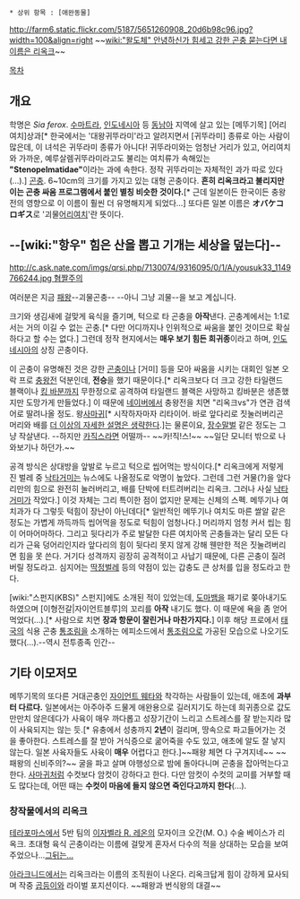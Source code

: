  * 상위 항목 : [애완동물]

http://farm6.static.flickr.com/5187/5651260908_20d6b98c96.jpg?width=100&align=right ~~[[wiki:"왈도체" 안녕하신가 힘세고 강한 곤충 묻는다면 내 이름은 리옥크]]~~

[[목차]]
== 개요 ==
학명은 ''Sia ferox''. [[수마트라]], [[인도네시아]] 등 [[동남아]] 지역에 살고 있는 [메뚜기목] [어리여치]상과[* 한국에서는 '대왕귀뚜라미'라고 알려지면서 [귀뚜라미] 종류로 아는 사람이 많은데, 이 녀석은 귀뚜라미 종류가 아니다! 귀뚜라미와는 엄청난 거리가 있고, 어리여치와 가까운, 예루살렘귀뚜라미라고도 불리는 여치류가 속해있는 '''"Stenopelmatidae"'''이라는 과에 속한다. 정작 귀뚜라미는 자체적인 과가 따로 있다(...).] [[곤충]]. 6~10cm의 크기를 가지고 있는 대형 곤충이다. '''흔히 리옥크라고 불리지만 이는 곤충 싸움 프로그램에서 붙인 별칭 비슷한 것이다.'''[* 근데 일본이든 한국이든 충왕전의 영향으로 이 이름이 훨씬 더 유명해지게 되었다...] 또다른 일본 이름은 '''オバケコロギス'''로 '괴물[[어리여치]]'란 뜻이다.

== --[wiki:"항우" 힘은 산을 뽑고 기개는 세상을 덮는다]-- ==
[[http://c.ask.nate.com/imgs/qrsi.php/7130074/9316095/0/1/A/yousuk33_1149766244.jpg 혐짤주의]]

여러분은 지금 [[패왕]]--괴물곤충-- --아니 그냥 괴물--을 보고 계십니다.

크기와 생김새에 걸맞게 육식을 즐기며, 턱으로 타 곤충을 '''아작'''낸다. 곤충계에서는 1:1로서는 거의 이길 수 없는 곤충.[* 다만 어디까지나 인위적으로 싸움을 붙인 것이므로 확실하다고 할 수는 없다.] 그런데 정작 현지에서는 '''매우 보기 힘든 희귀종'''이라고 하며, [[인도네시아]]의 상징 곤충이다.

이 곤충이 유명해진 것은 강한 [[곤충]]이나 [거미] 등을 모아 싸움을 시키는 대회인 일본 오락 프로 [[충왕전]] 덕분인데, '''전승'''을 했기 때문이다.[* 리옥크보다 더 크고 강한 타일랜드 블랙이나 [[킹 바분]]까지 무한정으로 공격하여 타일랜드 블랙은 사망하고 킹바분은 생존했지만 도망가게 만들었다.] 이 때문에 [[네이버]]에서 충왕전을 치면 "리옥크vs"가 연관 검색어로 딸려나올 정도. 왕[[사마귀]][* 시작하자마자 리타이어. 바로 앞다리로 짓눌러버리곤 머리와 배를 [[더 이상의 자세한 설명은 생략한다]].]는 물론이요, [[장수말벌]] 같은 정도는 그냥 작살낸다. --하지만 [[카직스]]라면 어떨까-- ~~카!직!스!~~ ~~일단 모니터 밖으로 나와보기나 하던가.~~

공격 방식은 상대방을 앞발로 누르고 턱으로 씹어먹는 방식이다.[* 리옥크에게 저렇게 진 벌레 중 [[낙타거미]]는 뉴스에도 나올정도로 악명이 높았다. 그런데 그런 거물(?)을 앞다리만의 힘으로 완전히 눌러버리고, 배를 단박에 터트려버리는 리옥크. 그러나 사실 [[낙타거미]]가 작았다.] 이것 자체는 그리 특이한 점이 없지만 문제는 신체의 스펙. 메뚜기나 여치과가 다 그렇듯 턱힘이 장난이 아닌데다[* 일반적인 메뚜기나 여치도 마른 쌀알 같은 정도는 가볍게 까득까득 씹어먹을 정도로 턱힘이 엄청나다.] 머리까지 엄청 커서 씹는 힘이 어마어마하다. 그리고 뒷다리가 주로 발달한 다른 여치아목 곤충들과는 달리 모든 다리가 근육 덩어리인지라 앞다리의 힘이 뒷다리 못지 않게 강해 웬만한 적은 짓눌려버리면 힘을 못 쓴다. 거기다 성격까지 굉장히 공격적이고 사납기 때문에, 다른 곤충이 질려버릴 정도라고. 심지어는 [[딱정벌레]] 등의 약점이 있는 갑충도 큰 상처를 입을 정도라고 한다.

[wiki:"스펀지(KBS)" 스펀지]에도 소개된 적이 있었는데, [[도마뱀]]을 패기로 쫒아내기도 하였으며 [이형전갈|자이언트블루]의 꼬리를 '''아작''' 내기도 했다. 이 때문에 욕을 좀 얻어먹었다(...).[* 사람으로 치면 '''장과 항문이 잘린거나 마찬가지다.'''] 이후 해당 프로에서 [[태국]]의 식용 곤충 [[통조림]]을 소개하는 에피소드에서 [[통조림]]으로 가공된 모습으로 나오기도 했다(...).--역시 전투종족 인간--

== 기타 이모저모 ==
메뚜기목의 또다른 거대곤충인 [[자이언트 웨타]]와 착각하는 사람들이 있는데, 애초에 '''과부터 다르다.'''
일본에서는 아주아주 드물게 애완용으로 길러지기도 하는데 희귀종으로 값도 만만치 않은데다가 사육이 매우 까다롭고 성장기간이 느리고 스트레스를 잘 받는지라 많이 사육되지는 않는 듯.[* 유충에서 성충까지 '''2년'''이 걸리며, 땅속으로 파고들어가는 것을 좋아한다. 스트레스를 잘 받아 거식증으로 굶어죽을 수도 있고, 애초에 알도 잘 낳지 않는다. 일본 사육자들도 사육이 '''매우''' 어렵다고 한다.]~~패왕 체면 다 구겨지네~~ ~~패왕의 신비주의?~~
굴을 파고 살며 야행성으로 밤에 돌아다니며 곤충을 잡아먹는다고 한다.
[[사마귀]]처럼 수컷보다 암컷이 강하다고 한다. 다만 암컷이 수컷의 교미를 거부할 때도 많다는데, 어떤 때는 '''수컷이 마음에 들지 않으면 죽인다고까지 한다'''(...).
=== 창작물에서의 리옥크 ===
[[테라포마스]]에서 5반 팀의 [[이자벨라 R. 레온]]의 모자이크 오간(M. O.) 수술 베이스가 리옥크. 초대형 육식 곤충이라는 이름에 걸맞게 혼자서 다수의 적을 상대하는 모습을 보여주었으나...[[끔살|그뒤는...]]

[[아라크니드(만화)|아라크니드]]에서는 리옥크라는 이름의 조직원이 나온다. 리옥크답게 힘이 강하게 묘사되며 작중 [[곱등이]]와 라이벌 포지션이다. ~~패왕과 번식왕의 대결~~
